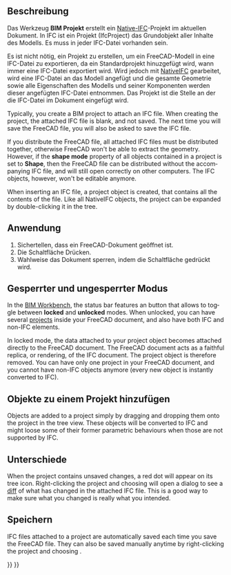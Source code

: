 <languages/>

{{Docnav/de
|[[BIM_Sketch/de|Skizze]]
|[[Arch_Site/de|Grundstück]]
|[[BIM_Workbench/de|BIM]]
|IconL=BIM_Sketch.svg
|IconR=Arch_Site.svg
|IconC=Workbench_BIM.svg
}}

{{GuiCommand/de
|Name=BIM Project
|Name/de=BIM Projekt
|MenuLocation=3D/BIM → Projekt
|Workbenches=[[BIM_Workbench/de|BIM]]
|Shortcut=
|SeeAlso=
}}

<span id="Description"></span>
==Beschreibung==

<div class="mw-translate-fuzzy">
Das Werkzeug '''BIM Projekt''' erstellt ein [[NativeIFC/de|Native-IFC]]-Projekt im aktuellen Dokument. In IFC ist ein Projekt (IfcProject) das Grundobjekt aller Inhalte des Modells. Es muss in jeder IFC-Datei vorhanden sein.
</div>

<div class="mw-translate-fuzzy">
Es ist nicht nötig, ein Projekt zu erstellen, um ein FreeCAD-Modell in eine IFC-Datei zu exportieren, da ein Standardprojekt hinuzgefügt wird, wann immer eine IFC-Datei exportiert wird. Wird jedoch mit [[NativeIFC/de|NativeIFC]] gearbeitet, wird eine IFC-Datei an das Modell angefügt und die gesamte Geometrie sowie alle Eigenschaften des Modells und seiner Komponenten werden dieser angefügten IFC-Datei entnommen. Das Projekt ist die Stelle an der die IFC-Datei im Dokument eingefügt wird.
</div>

<div lang="en" dir="ltr" class="mw-content-ltr">
Typically, you create a BIM project to attach an IFC file. When creating the project, the attached IFC file is blank, and not saved. The next time you will save the FreeCAD file, you will also be asked to save the IFC file.
</div>

<div lang="en" dir="ltr" class="mw-content-ltr">
If you distribute the FreeCAD file, all attached IFC files must be distributed together, otherwise FreeCAD won't be able to extract the geometry. However, if the '''shape mode''' property of all objects contained in a project is set to '''Shape''', then the FreeCAD file can be distributed without the accompanying IFC file, and will still open correctly on other computers. The IFC objects, however, won't be editable anymore.
</div>

<div lang="en" dir="ltr" class="mw-content-ltr">
When inserting an IFC file, a project object is created, that contains all the contents of the file. Like all NativeIFC objects, the project can be expanded by double-clicking it in the tree.
</div>

<span id="Usage"></span>
==Anwendung==

# Sichertellen, dass ein FreeCAD-Dokument geöffnet ist.
# Die Schaltfläche {{Button|[[Image:BIM_Project.svg|16px]] [[BIM_Project/de|Projekt]]}} Drücken.
# Wahlweise das Dokument sperren, indem die Schaltfläche {{Button|[[Image:IFC.svg|16px]] [[NativeIFC/de#Locked_and_unlocked_modes|IFC Sperren]]}} gedrückt wird.

<span id="Locked_and_unlocked_mode"></span>
==Gesperrter und ungesperrter Modus==

<div lang="en" dir="ltr" class="mw-content-ltr">
In the [[BIM_Workbench|BIM Workbench]], the status bar features an {{Button|[[Image:IFC.svg|16px]] [[NativeIFC#Locked_and_unlocked_modes|IFC Lock]]}} button that allows to toggle between '''locked''' and '''unlocked''' modes. When unlocked, you can have several [[BIM_Project|projects]] inside your FreeCAD document, and also have both IFC and non-IFC elements.
</div>

<div lang="en" dir="ltr" class="mw-content-ltr">
In locked mode, the data attached to your project object becomes attached directly to the FreeCAD document. The FreeCAD document acts as a faithful replica, or rendering, of the IFC document. The project object is therefore removed. You can have only one project in your FreeCAD document, and you cannot have non-IFC objects anymore (every new object is instantly converted to IFC).
</div>

<span id="Adding_objects_to_a_project"></span>
==Objekte zu einem Projekt hinzufügen==

<div lang="en" dir="ltr" class="mw-content-ltr">
Objects are added to a project simply by dragging and dropping them onto the project in the tree view. These objects will be converted to IFC and might loose some of their former parametric behaviours when those are not supported by IFC.
</div>

<span id="Diff"></span>
==Unterschiede==

<div lang="en" dir="ltr" class="mw-content-ltr">
When the project contains unsaved changes, a red dot will appear on its tree icon. Right-clicking the project and choosing {{MenuCommand|IFC → View diff...}} will open a dialog to see a [https://en.wikipedia.org/wiki/Diff diff] of what has changed in the attached IFC file. This is a good way to make sure what you changed is really what you intended.
</div>

<span id="Saving"></span>
==Speichern==

<div lang="en" dir="ltr" class="mw-content-ltr">
IFC files attached to a project are automatically saved each time you save the FreeCAD file. They can also be saved manually anytime by right-clicking the project and choosing {{MenuCommand|IFC → Save IFC file}}.
</div>


{{Docnav/de
|[[BIM_Sketch/de|Skizze]]
|[[Arch_Site/de|Grundstück]]
|[[BIM_Workbench/de|BIM]]
|IconL=BIM_Sketch.svg
|IconR=Arch_Site.svg
|IconC=Workbench_BIM.svg
}}

{{BIM_Tools_navi{{#translation:}}}}
{{Userdocnavi{{#translation:}}}}